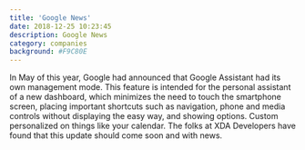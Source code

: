 ```yaml
---
title: 'Google News'
date: 2018-12-25 10:23:45
description: Google News
category: companies
background: #F9C80E
---
```


In May of this year, Google had announced that Google Assistant had its own management mode. This feature is intended for the personal assistant of a new dashboard, which minimizes the need to touch the smartphone screen, placing important shortcuts such as navigation, phone and media controls without displaying the easy way, and showing options. Custom personalized on things like your calendar. The folks at XDA Developers have found that this update should come soon and with news.
